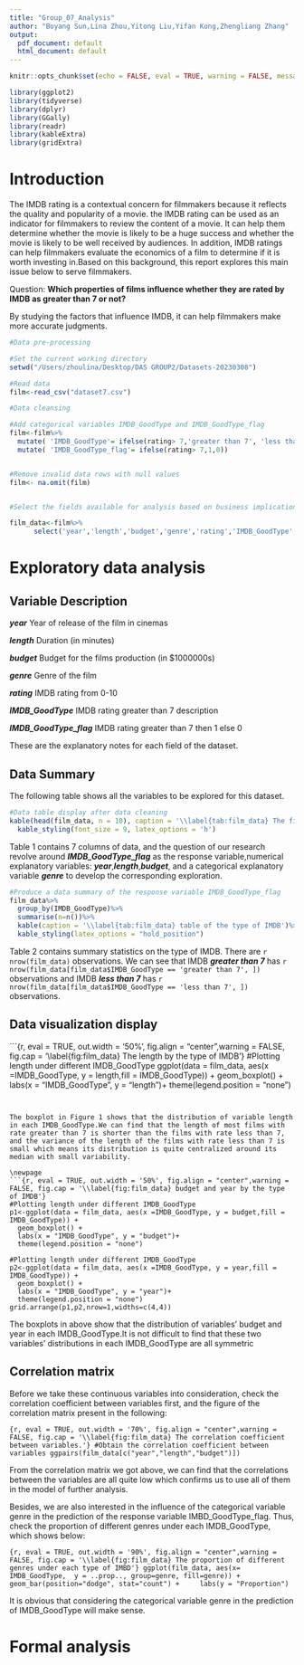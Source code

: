 ```yaml
---
title: "Group_07_Analysis"
author: "Boyang Sun,Lina Zhou,Yitong Liu,Yifan Kong,Zhengliang Zhang"
output:
  pdf_document: default
  html_document: default
---
```


```r
knitr::opts_chunk$set(echo = FALSE, eval = TRUE, warning = FALSE, message = FALSE, comment = NA)
```


```r
library(ggplot2)
library(tidyverse)
library(dplyr)
library(GGally)
library(readr)
library(kableExtra)
library(gridExtra)

```

# Introduction {#sec:intro}

The IMDB rating is a contextual concern for filmmakers because it reflects the quality and popularity of a movie. the IMDB rating can be used as an indicator for filmmakers to review the content of a movie. It can help them determine whether the movie is likely to be a huge success and whether the movie is likely to be well received by audiences. In addition, IMDB ratings can help filmmakers evaluate the economics of a film to determine if it is worth investing in.Based on this background, this report explores this main issue below to serve filmmakers.

Question:
**Which properties of films influence whether they are rated by IMDB as greater than 7 or not? ** 

By studying the factors that influence IMDB, it can help filmmakers make more accurate judgments.

```r

#Data pre-processing

#Set the current working directory
setwd("/Users/zhoulina/Desktop/DAS GROUP2/Datasets-20230308")

#Read data
film<-read_csv("dataset7.csv")

#Data cleansing

#Add categorical variables IMDB_GoodType and IMDB_GoodType_flag
film<-film%>%
  mutate( 'IMDB_GoodType'= ifelse(rating> 7,'greater than 7', 'less than 7'))%>%
  mutate( 'IMDB_GoodType_flag'= ifelse(rating> 7,1,0))


#Remove invalid data rows with null values
film<- na.omit(film)


#Select the fields available for analysis based on business implications,Exclude vote and film.id

film_data<-film%>%
      select('year','length','budget','genre','rating','IMDB_GoodType','IMDB_GoodType_flag')

```

# Exploratory data analysis {#sec:eda}

## Variable Description


***year*** Year of release of the film in cinemas

***length***  Duration (in minutes)

***budget*** Budget for the films production (in $1000000s)

***genre*** Genre of the film

***rating*** IMDB rating from 0-10

***IMDB_GoodType*** IMDB rating greater than 7 description

***IMDB_GoodType_flag*** IMDB rating greater than 7 then 1 else 0


These are the explanatory notes for each field of the dataset.


## Data Summary

The following table shows all the variables to be explored for this dataset.

\newpage
```r
#Data table display after data cleaning
kable(head(film_data, n = 10), caption = '\\label{tab:film_data} The first 10 rows of the film data.')%>%
  kable_styling(font_size = 9, latex_options = 'h')
```

Table 1 contains 7 columns of data, and the question of our research revolve around  ***IMDB_GoodType_flag*** as the response variable,numerical explanatory variables: ***year***,***length***,***budget***, and a categorical explanatory variable ***genre*** to develop the corresponding exploration.


```r
#Produce a data summary of the response variable IMDB_GoodType_flag
film_data%>%
  group_by(IMDB_GoodType)%>%
  summarise(n=n())%>%
  kable(caption = '\\label{tab:film_data} table of the type of IMDB')%>%
  kable_styling(latex_options = "hold_position")
```



Table 2 contains summary statistics on the type of IMDB. There are `r nrow(film_data)` observations. We can see that IMDB ***greater than 7*** has `r nrow(film_data[film_data$IMDB_GoodType == 'greater than 7', ])` observations and
 IMDB ***less than 7*** has `r nrow(film_data[film_data$IMDB_GoodType == 'less than 7', ])` observations.
 
 
## Data visualization display

```{r, eval = TRUE, out.width = '50%', fig.align = "center",warning = FALSE, fig.cap = '\\label{fig:film_data} The length by the type of IMDB'}
#Plotting length under different IMDB_GoodType 
ggplot(data = film_data, aes(x =IMDB_GoodType, y = length,fill = IMDB_GoodType)) +
  geom_boxplot() +
  labs(x = "IMDB_GoodType", y = "length")+ 
  theme(legend.position = "none")

```


The boxplot in Figure 1 shows that the distribution of variable length in each IMDB_GoodType.We can find that the length of most films with rate greater than 7 is shorter than the films with rate less than 7, and the variance of the length of the films with rate less than 7 is small which means its distribution is quite centralized around its median with small variability.

\newpage
```{r, eval = TRUE, out.width = '50%', fig.align = "center",warning = FALSE, fig.cap = '\\label{fig:film_data} budget and year by the type of IMDB'}
#Plotting length under different IMDB_GoodType 
p1<-ggplot(data = film_data, aes(x =IMDB_GoodType, y = budget,fill = IMDB_GoodType)) +
  geom_boxplot() +
  labs(x = "IMDB_GoodType", y = "budget")+ 
  theme(legend.position = "none")

#Plotting length under different IMDB_GoodType 
p2<-ggplot(data = film_data, aes(x =IMDB_GoodType, y = year,fill = IMDB_GoodType)) +
  geom_boxplot() +
  labs(x = "IMDB_GoodType", y = "year")+ 
  theme(legend.position = "none")
grid.arrange(p1,p2,nrow=1,widths=c(4,4))
```


The boxplots in above show that the distribution of variables' budget and year in each IMDB_GoodType.It is not difficult to find that these two variables' distributions in each IMDB_GoodType are all symmetric


## Correlation matrix

Before we take these continuous variables into consideration, check the correlation coefficient between variables first, and the figure of the correlation matrix present in the following:

```{r, eval = TRUE, out.width = '70%', fig.align = "center",warning = FALSE, fig.cap = '\\label{fig:film_data} The correlation coefficient between variables.'}
#Obtain the correlation coefficient between variables
ggpairs(film_data[c("year","length","budget")])
```

From the correlation matrix we got above, we can find that the correlations between the variables are all quite low which confirms us to use all of them in the model of further analysis.

Besides, we are also interested in the influence of the categorical variable genre in the prediction of the response variable IMBD_GoodType_flag. Thus, check the proportion of different genres under each IMDB_GoodType, which shows below:

```{r, eval = TRUE, out.width = '90%', fig.align = "center",warning = FALSE, fig.cap = '\\label{fig:film_data} The proportion of different genres under each type of IMBD'}
ggplot(film_data, aes(x= IMDB_GoodType,  y = ..prop.., group=genre, fill=genre)) + 
    geom_bar(position="dodge", stat="count") +
    labs(y = "Proportion")
```

It is obvious that considering the categorical variable genre in the prediction of IMDB_GoodType will make sense.

# Formal analysis
